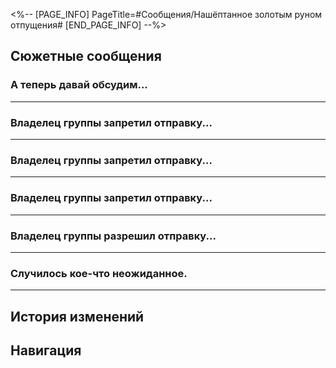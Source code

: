 <%-- [PAGE_INFO]
PageTitle=#Сообщения/Нашёптанное золотым руном отпущения#
[END_PAGE_INFO] --%>
{{Сообщение Инфобокс
|id          = 180
|Изображение = НИП Нашёптанное золотым руном отпущения Иконка.png
|Тип         = Группа
|Персонажи   = [[Учёная с фонариком]]; [[Эволюционный оккультист]]
|Фракция     = Другие
}}

==Сюжетные сообщения==
===А теперь давай обсудим...===
{{Сообщения
|условие_получения = 
|текст =
:'''Эволюционный оккультист:''' А теперь давай обсудим «Золотое руно отпущения».
:'''Эволюционный оккультист:''' Владелица группы - учёная, которую я безмерно уважаю.
:{{Диалог|Предупреждение}} Владелец группы запретил отправку сообщений всем участникам
:'''Учёная с фонариком:''' Хватит подлизываться.
:'''Учёная с фонариком:''' Мы всё обсудим, когда у нас наберётся больше новой информации. Судя по твоим темпам, как только ты найдёшь ещё 4 козлиные головы, нам откроются новые горизонты.
:'''Учёная с фонариком:''' Да, кстати.
:'''Учёная с фонариком:''' Отправляю парочку историй, которые напридумывал Авилиус. Они довольно занятные.
:'''Учёная с фонариком:''' «На рассвете далёкой эпохи создания, когда в новорождённом мире ещё не существовало имён, люди лишь указывали пальцем: агнец не обязательно был "агнцем", а человек - "человеком". В те времена люди, не зная огня, поедали сырое мясо и в своей жестокости, возможно, не гнушались и своими соплеменниками. Позже герой (или же героиня) украл у титанов ядро пламени, дарующее огонь. И так те, кто страшился огня, стали агнцами, остальные же - людьми. Но герой не забыл, что прежде не было разницы между людьми и агнцами, и с тех пор носил маску агнца в наказание за то, что не только принёс цивилизацию, но и разделил агнцев и пастухов. В своих кошмарах он (или же она) становился самой тьмой и охотился на себя».
:'''Учёная с фонариком:''' Глубокомысленно, не находишь?
}}
----

===Владелец группы запретил отправку...===
{{Сообщения
|условие_получения = 
|текст =
:{{Диалог|Предупреждение}} Владелец группы запретил отправку сообщений всем участникам
:'''Учёная с фонариком:''' У тебя уже должно быть 8 козлиных голов. Я от тебя отстаю и пока проанализировала только 3, но скоро тебя догоню (и вообще, в последних головах оказалось больше 1 фрагмента).
:'''Учёная с фонариком:''' Короче, вот.
:{{Диалог|Предупреждение}} Файл «Нашёптанное золотым руном отпущения_2» получен
:'''Учёная с фонариком:''' А вот ещё одна присказка Авилиуса. Мне кажется, ему больше подойдёт заниматься литературой, а не оккультизмом.
:'''Учёная с фонариком:''' «Когда чёрное течение впервые появилось в мире, люди пришли в смятение. Они так долго пробыли пастухами, что позабыли о том, что могут быть убиты как агнцы. На закате золотого века люди претерпели невиданное и всеобъемлющее поражение. Старые герои ушли, а новые ещё не родились. Всё вокруг погрузилось в хаос, и погас последний луч надежды. Некогда процветающая цивилизация ныне отбрасывала огромную тень, честолюбивые же пережёвывали гниющими, испещрёнными дырами зубами горькую участь, осыпавшуюся пеплом».
}}
----

===Владелец группы запретил отправку...===
{{Сообщения
|условие_получения = 
|текст =
:{{Диалог|Предупреждение}} Владелец группы запретил отправку сообщений всем участникам
:'''Учёная с фонариком:''' У тебя уже 12 голов? У меня пока всё те же 3 расшифровки. Как видишь, они ещё из той первой партии.
:'''Учёная с фонариком:''' Но ты не волнуйся, я наверстаю. И даже перегоню.
:{{Диалог|Предупреждение}} Файл «Нашёптанное золотым руном отпущения_3» получен
:'''Учёная с фонариком:''' И, как водится, минутка Авилиуса.
:'''Учёная с фонариком:''' «Ни титаны, ни люди не способны существовать вне этого мира. Прошлое накладывает отпечаток на будущее, становясь фундаментом и оковами всего сущего. Чем больше оков, тем больше отдаляются люди от титанов, с которыми некогда были близки... В конце концов они забывают прошлое и не осознают, что все могут быть подвластны высшему предназначению. И если смотреть с этой стороны, то каждый из нас может быть как пастухом, так и агнцем, и даже и тем, и другим одновременно (на что намекалось в первой истории!)»
}}
----

===Владелец группы запретил отправку...===
{{Сообщения
|условие_получения = 
|текст =
:{{Диалог|Предупреждение}} Владелец группы запретил отправку сообщений всем участникам
:'''Учёная с фонариком:''' Я же говорила, что нагоню.
:'''Учёная с фонариком:''' Такое ощущение, что чем больше мы узнаём, тем меньше знаем.
:'''Учёная с фонариком:''' На этот раз у меня вышло 8 фрагментов. Я отправлю тебе в двух файлах.
:{{Диалог|Предупреждение}} Файл «Нашёптанное золотым руном отпущения_4» получен
:{{Диалог|Предупреждение}} Файл «Нашёптанное золотым руном отпущения_5» получен
:'''Учёная с фонариком:''' Кстати, испытание, которое ты сейчас {{MC|ж=прошла|м=прошёл}}, должно быть последним из нам известных.
:'''Учёная с фонариком:''' Позже Авилиус перешлёт тебе извлечённую из него информацию (да-да, он учится на моего ассистента).
:'''Учёная с фонариком:''' Мда
:'''Учёная с фонариком:''' Если я его разблокирую, опять будет спамить в группу.
:'''Учёная с фонариком:''' А знаешь что? Это же было последнее испытание, так что теперь можешь лично встретиться с Авилиусом. В жизни он не такой болтливый.
:'''Учёная с фонариком:''' Но когда мы закончим, я лично тебе рекомендую больше не потакать ему во всяких конспирологических теориях.
:'''Учёная с фонариком:''' Пожалуй, никто из нас не сможет докопаться, что же на самом деле произошло в прошлом.
}}
----

===Владелец группы разрешил отправку...===
{{Сообщения
|условие_получения = 
|текст =
:{{Диалог|Предупреждение}} Владелец группы разрешил отправку сообщений всем участникам
:'''Эволюционный оккультист:''' Слушайте! Эксперимент сработал!
:'''Эволюционный оккультист:''' Мне приснилось, что я заперт в тюрьме без единого лучика света, и я мог лишь пощупать грубые очертания камеры. Я искал источник света и ударом железных пластин друг о друга смог высечь искру. Но внезапно - у-у-ух - камеру охватило пламенем, и я проснулся!
:'''Учёная с фонариком:''' ...
:'''Учёная с фонариком:''' Хватит уже.
:'''Учёная с фонариком:''' Во сне ты видишь то, о чём думаешь днём.
:'''Учёная с фонариком:''' Вот и всё.
:'''Эволюционный оккультист:''' Со всем уважением...
:'''Эволюционный оккультист:''' Но кто может поручиться, что наши приключения не сон какого-то титана?
:'''Эволюционный оккультист:''' Однако же... если сравнивать утверждения «люди произошли от титанов» и «люди - сновидения титанов», то что более вероятно? Нужно провести новый эксперимент!
:{{Диалог|Предупреждение}} Владелец группы запретил отправку сообщений всем участникам
:'''Учёная с фонариком:''' Хватит этих конспирологических теорий.
:'''Учёная с фонариком:''' Я уже сказала, что никто из нас не сможет докопаться, что же на самом деле произошло в прошлом.
:'''Учёная с фонариком:''' Сны субъективны и ничего не доказывают.
:'''Учёная с фонариком:''' Если хочешь проводить новый эксперимент, то метод проверки должен быть более объективным.
:'''Учёная с фонариком:''' Впрочем
:'''Учёная с фонариком:''' Не спеши
:'''Учёная с фонариком:''' Возможно, вскоре мир переменится.
:'''Учёная с фонариком:''' И когда это время настанет, текст, который мы не способны понять сейчас, обретёт новые смыслы.
}}
----

===Случилось кое-что неожиданное.===
{{Сообщения
|условие_получения = 
|текст =
:'''Учёная с фонариком:''' Случилось кое-что неожиданное.
:'''Учёная с фонариком:''' Кое-кто из Сената, кому можно доверять (а таких не так уж много) попросил меня отправить тебе приглашение.
:'''Учёная с фонариком:''' «Поскольку это мой личный интерес, я имею некоторое представление о золотом руне отпущения, но оно довольно оторвано от жизни».
:'''Учёная с фонариком:''' «Говорят, вы прекрасно в этом разбираетесь. Будет ли у вас минутка на беседу со мной?»
:'''Учёная с фонариком:''' «У меня подготовлена целая стена для ваших трофеев. Навестите меня, как у вас будет время».
:'''Учёная с фонариком:''' «Антикитера всегда к вашим услугам».
:'''Учёная с фонариком:''' Вот так-то. Выбери время в своём расписании и приходи на Рассветную вершину.
:'''Учёная с фонариком:''' Авилиус рвётся с нами. Пусть и он приходит.
<!--;{Принятая миссия: Золотой образец отпущения}-->
}}
----

==История изменений==
{{История изменений|3.0}}

==Навигация==
{{Сообщения Навбокс}}